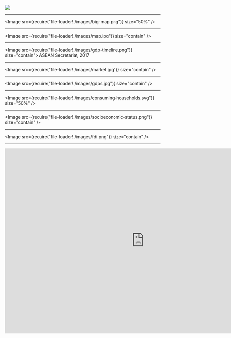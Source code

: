 

<Head>
  <title>ASEAN: 🔥 🌊 🔥 </title>
</Head>

<Image src="https://media.giphy.com/media/74YUqxXmX9vHO/giphy.gif">
  <Title>ASEAN: 🔥 Boom, 🌊 Bust, 💥 Boom</Title>
</Image>

---

<Image src={require("file-loader!./images/big-map.png")} size="50%" />

---

<Image src={require("file-loader!./images/map.jpg")} size="contain" />

---

<Image src={require("file-loader!./images/gdp-timeline.png")} size="contain">
  <Source>ASEAN Secretariat, 2017</Source>
</Image>

---

<Image src={require("file-loader!./images/market.jpg")} size="contain" />

---

<Image src={require("file-loader!./images/gdps.jpg")} size="contain" />

---

<Image
  src={require("file-loader!./images/consuming-households.svg")}
  size="50%"
/>

---

<Image
  src={require("file-loader!./images/socioeconomic-status.png")}
  size="contain"
/>

---

<Image src={require("file-loader!./images/fdi.png")} size="contain" />

---

<iframe
  src="https://data.worldbank.org/share/widget?end=2017&indicators=BX.KLT.DINV.CD.WD&locations=TH-SG-BN-MM-ID-PH-KH-VN-MY&start=1970&type=points&view=chart&year=2017"
  width="900"
  height="600"
  frameBorder="0"
  scrolling="no"
/>

---

<Image
  src={require("file-loader!./images/asean-forex-reserves.png")}
  size="contain"
/>

---

<Image
  src={require("file-loader!./images/asean-net-current-accounts.png")}
  size="contain"
/>

---

<Image src={require("file-loader!./images/poverty-rate.png")} size="contain">
  <Source>ASEAN Secretariat, 2017</Source>
</Image>

---

<Image
  src={require("file-loader!./images/stratified-poverty-rate.png")}
  size="contain"
>
  <Source>ASEAN Secretariat, 2017</Source>
</Image>

---

<Image src={require("file-loader!./images/ftas.jpg")} size="contain" />

---

<Image src={require("file-loader!./images/wages.png")} size="70%">
  <Source>Dezan Shira & Associates, ASEAN Briefing, Issue 8, 2017</Source>
</Image>

---

<Image src={require("file-loader!./images/fdi-timeline.png")} size="contain" />

---

<Image src={require("file-loader!./images/fdi-by-market.png")} size="contain" />

---

<Image
  src={require("file-loader!./images/fdi-by-country.png")}
  size="contain"
/>

---

<Image
  src={require("file-loader!./images/exports-by-country.png")}
  size="contain"
/>

---

<Image src={require("file-loader!./images/export.jpg")} size="contain" />

---

<Image src={require("file-loader!./images/cities.png")} size="contain" />

---

<Image
  src={require("file-loader!./images/internet-economy.png")}
  size="contain"
/>

---

<Image
  src={require("file-loader!./images/urban-challenges.png")}
  size="contain"
/>

---

<Image src={require("file-loader!./images/smart-cities.png")} size="contain" />

---

<Image src={require("file-loader!./images/challenges.png")} size="contain" />

---

<Image
  src={require("file-loader!./images/internet-affordability.png")}
  size="contain"
/>

---

<Image
  src={require("file-loader!./images/talent-employment.png")}
  size="contain"
/>

---

<Image src={require("file-loader!./images/trust.png")} size="contain" />

---

<Image src={require("file-loader!./images/logistics.png")} size="contain" />

---

<Image src={require("file-loader!./images/payments.png")} size="contain" />

